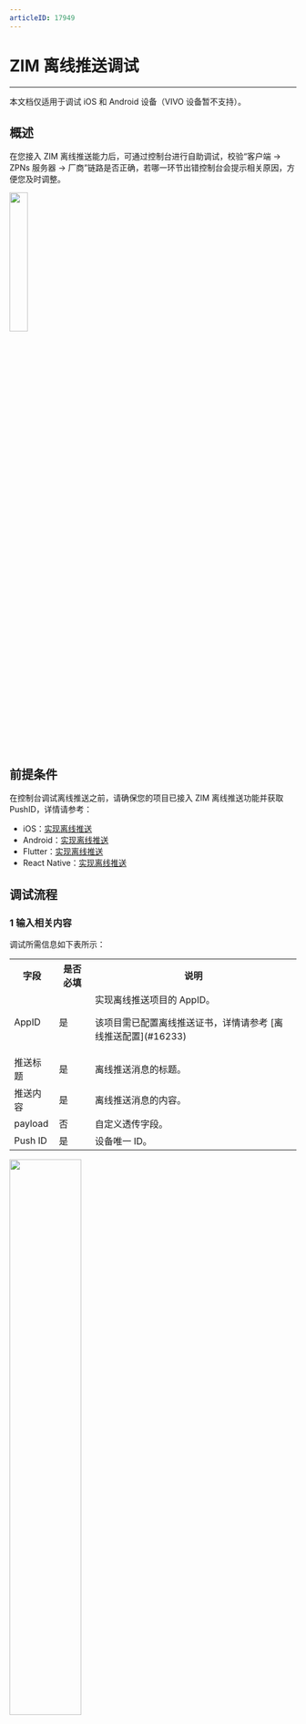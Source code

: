 ```yaml
---
articleID: 17949
---
```

# ZIM 离线推送调试

- - -

<div class="mk-warning">

本文档仅适用于调试 iOS 和 Android 设备（VIVO 设备暂不支持）。
</div>

## 概述

在您接入 ZIM 离线推送能力后，可通过控制台进行自助调试，校验“客户端 -> ZPNs 服务器 -> 厂商”链路是否正确，若哪一环节出错控制台会提示相关原因，方便您及时调整。

<img src="/Pics/console/location.jpeg" width="25%">

## 前提条件

在控制台调试离线推送之前，请确保您的项目已接入 ZIM 离线推送功能并获取 PushID，详情请参考：
- iOS：[实现离线推送](https://doc-zh.zego.im/article/12788)
- Android：[实现离线推送](https://doc-zh.zego.im/article/12729)
- Flutter：[实现离线推送](https://doc-zh.zego.im/article/15693)
- React Native：[实现离线推送](https://doc-zh.zego.im/article/16831)

## 调试流程

### 1 输入相关内容

调试所需信息如下表所示：

<table>
  <colgroup>
    <col>
    <col>
    <col>
  </colgroup>
<tbody><tr>
<th>字段</th>
<th>是否必填</th>
<th>说明</th>
</tr>
<tr>
<td>AppID</td>
<td>是</td>
<td>实现离线推送项目的 AppID。<div class="mk-warning"><p>该项目需已配置离线推送证书，详情请参考 [离线推送配置](#16233)</p></div></td>
</tr>
<tr>
<td>推送标题</td>
<td>是</td>
<td>离线推送消息的标题。</td>
</tr>
<tr>
<td>推送内容</td>
<td>是</td>
<td>离线推送消息的内容。</td>
</tr>
<tr>
<td>payload</td>
<td>否</td>
<td>自定义透传字段。</td>
</tr>
<tr>
<td>Push ID</td>
<td>是</td>
<td>设备唯一 ID。</td>
</tr>
</tbody></table>

<img src="/Pics/console/offline_push_test_info.jpeg" width="50%">

### 2 开始调试

输入上述信息后，即可点击 “开始调试”。ZEGO 控制台会检测链路是否正确，并返回相关信息。

如果调试成功，测试设备会收到离线推送。若调试失败，您可根据返回的错误信息进行自助排查。若您无法自助排查，请联系 ZEGO 技术支持。

<div class="mk-hint">

针对不同类型的 App，各手机厂商可能会有推送测试限额，具体请咨询相关手机厂商。
</div>

<img src="/Pics/console/offline_push_test_result.jpeg" width="50%">

